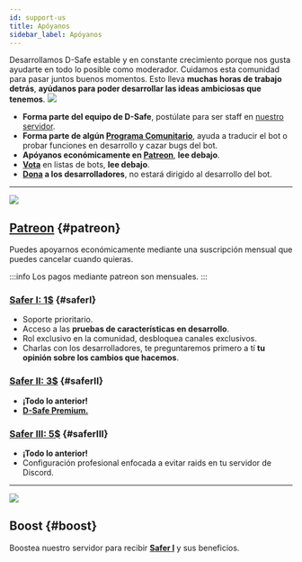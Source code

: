 ```yaml
---
id: support-us
title: Apóyanos
sidebar_label: Apóyanos
---
```


Desarrollamos D-Safe estable y en constante crecimiento porque nos gusta ayudarte en todo lo posible como moderador. Cuidamos esta comunidad para pasar juntos buenos momentos. Esto lleva **muchas horas de trabajo detrás**, **ayúdanos para poder desarrollar las ideas ambiciosas que tenemos**. <img className="discord-emoji-small" src="https://cdn.discordapp.com/emojis/613475922363940927.png"></img>

* **Forma parte del equipo de D-Safe**, postúlate para ser staff en [nuestro servidor](https://discordsafe.com/discord).
* **Forma parte de algún [Programa Comunitario](community/programs.mdx)**, ayuda a traducir el bot o probar funciones en desarrollo y cazar bugs del bot.
* **Apóyanos económicamente en [Patreon](https://patreon.com/DiscordSafe)**, __lee debajo__.
* **[Vota](#vote)** en listas de bots, __lee debajo__.
* **[Dona](https://paypal.me/vicentuwu) a los desarrolladores**, no estará dirigido al desarrollo del bot.

* * *

<img className="discord-emoji" src="https://cdn.discordapp.com/emojis/745696283225882785.png"></img>

## [Patreon](https://patreon.com/DiscordSafe) {#patreon}
Puedes apoyarnos económicamente mediante una suscripción mensual que puedes cancelar cuando quieras.

:::info
Los pagos mediante patreon son mensuales.
:::

### [Safer I: 1$](https://www.patreon.com/join/discordsafe/checkout?rid=3759618) {#saferI}
* Soporte prioritario.
* Acceso a las __pruebas de características en desarrollo__.
* Rol exclusivo en la comunidad, desbloquea canales exclusivos.
* Charlas con los desarrolladores, te preguntaremos primero a tí __tu opinión sobre los cambios que hacemos__.

### [Safer II: 3$](https://www.patreon.com/join/discordsafe/checkout?rid=3994837) {#saferII}
* __¡Todo lo anterior!__
* **[D-Safe Premium.](premium/)**

### [Safer III: 5$](https://www.patreon.com/join/discordsafe/checkout?rid=5081554) {#saferIII}
* __¡Todo lo anterior!__
* Configuración profesional enfocada a evitar raids en tu servidor de Discord.

* * *

<img className="discord-emoji" src="https://cdn.discordapp.com/emojis/825395200586285066.gif?v=1"></img>

## Boost {#boost}
Boostea nuestro servidor para recibir **[Safer I](#saferI)** y sus beneficios.
